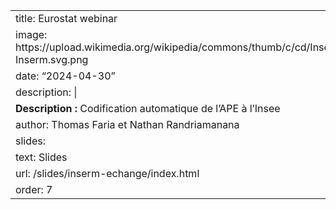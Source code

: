 
---
title: Eurostat webinar 
image: https://upload.wikimedia.org/wikipedia/commons/thumb/c/cd/Inserm.svg/1200px-Inserm.svg.png
date: "2024-04-30"
description: |
  <b>Description :</b> Codification automatique de l'APE à l'Insee
author: Thomas Faria et Nathan Randriamanana 
slides:
  text: Slides
  url: /slides/inserm-echange/index.html
order: 7
---

